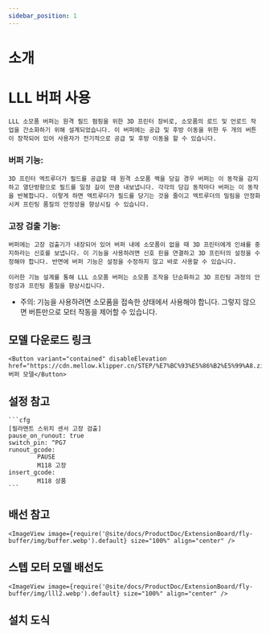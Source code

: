 ```yaml
---
sidebar_position: 1
---
```


# 소개

# LLL 버퍼 사용

    LLL 소모품 버퍼는 원격 필드 펌핑을 위한 3D 프린터 장비로, 소모품의 로드 및 언로드 작업을 간소화하기 위해 설계되었습니다. 이 버퍼에는 공급 및 후방 이동을 위한 두 개의 버튼이 장착되어 있어 사용자가 전기적으로 공급 및 후방 이동을 할 수 있습니다.

### 버퍼 기능:

    3D 프린터 엑트루더가 필드를 공급할 때 원격 소모품 랙을 당길 경우 버퍼는 이 동작을 감지하고 열단방향으로 필드를 일정 길이 만큼 내보냅니다. 각각의 당김 동작마다 버퍼는 이 동작을 반복합니다. 이렇게 하면 엑트루더가 필드를 당기는 것을 줄이고 엑트루더의 밀림을 안정화시켜 프린팅 품질의 안정성을 향상시킬 수 있습니다.

### 고장 검출 기능:

    버퍼에는 고장 검출기가 내장되어 있어 버퍼 내에 소모품이 없을 때 3D 프린터에게 인쇄를 중지하라는 신호를 보냅니다. 이 기능을 사용하려면 신호 핀을 연결하고 3D 프린터의 설정을 수정해야 합니다. 반면에 버퍼 기능은 설정을 수정하지 않고 바로 사용할 수 있습니다.

    이러한 기능 설계를 통해 LLL 소모품 버퍼는 소모품 조작을 단순화하고 3D 프린팅 과정의 안정성과 프린팅 품질을 향상시킵니다.

* 주의: 기능을 사용하려면 소모품을 접속한 상태에서 사용해야 합니다. 그렇지 않으면 버튼만으로 모터 작동을 제어할 수 있습니다.

## 모델 다운로드 링크

    <Button variant="contained" disableElevation href="https://cdn.mellow.klipper.cn/STEP/%E7%BC%93%E5%86%B2%E5%99%A8.zip">버퍼 모델</Button>

## 설정 참고

    ```cfg
    [필라멘트 스위치 센서 고장 검출]
    pause_on_runout: true
    switch_pin: ^PG7
    runout_gcode:
            PAUSE
            M118 고장
    insert_gcode:
            M118 상품
    ```

## 배선 참고

    <ImageView image={require('@site/docs/ProductDoc/ExtensionBoard/fly-buffer/img/buffer.webp').default} size="100%" align="center" />

## 스텝 모터 모델 배선도

    <ImageView image={require('@site/docs/ProductDoc/ExtensionBoard/fly-buffer/img/lll2.webp').default} size="100%" align="center" />

## 설치 도식

<PdfView file="https://cdn.mellow.klipper.cn/SCH-PDF/buffer.pdf"/>
